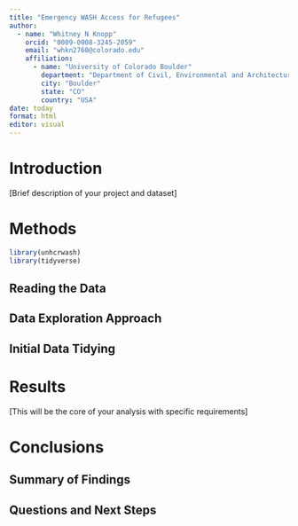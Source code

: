 ```yaml
---
title: "Emergency WASH Access for Refugees"
author:
  - name: "Whitney N Knopp"
    orcid: "0009-0008-3245-2059"
    email: "whkn2760@colorado.edu"
    affiliation:
      - name: "University of Colorado Boulder"
        department: "Department of Civil, Environmental and Architectural Engineering"
        city: "Boulder"
        state: "CO"
        country: "USA"
date: today
format: html
editor: visual
---
```



# Introduction

[Brief description of your project and dataset]

# Methods

```r
library(unhcrwash)
library(tidyverse)
```

## Reading the Data

## Data Exploration Approach

## Initial Data Tidying

# Results

[This will be the core of your analysis with specific requirements]

# Conclusions

## Summary of Findings

## Questions and Next Steps